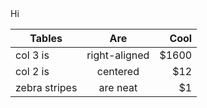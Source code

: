 
<div>
Hi
</div>

<MdxIcon name="sketch" />

| Tables        | Are           | Cool  |
| ------------- |:-------------:| -----:|
| col 3 is      | right-aligned | $1600 |
| col 2 is      | centered      |   $12 |
| zebra stripes | are neat      |    $1 |

<!-- Hello this is a comment -->
<script> 
  alert(Date.now()); 
  alert(Date.now()); 
  const a = "hey" 
</script>

<Unknown />
<Unknown />
<script> 
  alert(Date.now()); 
  alert(Date.now()); 
  const a = "hey" 
</script>

<Unknown />
<script> 
  alert(Date.now()); 
  alert(Date.now()); 
  const a = "hey" 
</script>

<script> 
  alert(Date.now()); 
  alert(Date.now()); 
  const a = "hey" 
</script>

<Unknown />
